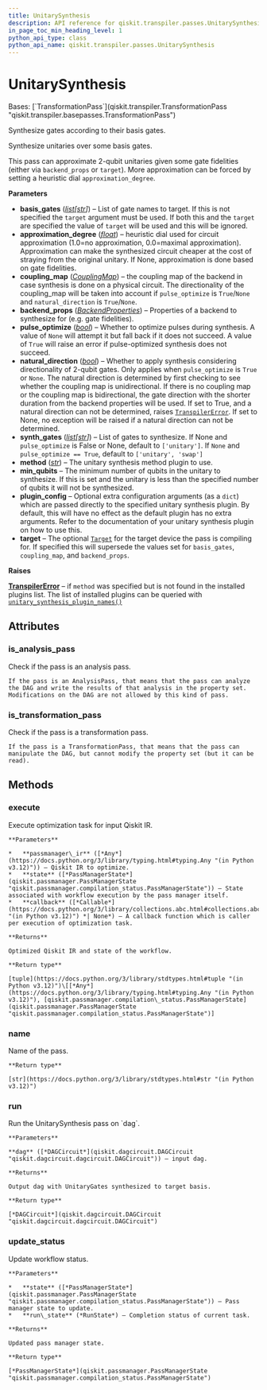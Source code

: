 ```yaml
---
title: UnitarySynthesis
description: API reference for qiskit.transpiler.passes.UnitarySynthesis
in_page_toc_min_heading_level: 1
python_api_type: class
python_api_name: qiskit.transpiler.passes.UnitarySynthesis
---
```


# UnitarySynthesis

<Class id="qiskit.transpiler.passes.UnitarySynthesis" isDedicatedPage={true} github="https://github.com/Qiskit/qiskit/tree/main/qiskit/transpiler/passes/synthesis/unitary_synthesis.py#L272-L511" signature="qiskit.transpiler.passes.UnitarySynthesis(*args, **kwargs)">
  Bases: [`TransformationPass`](qiskit.transpiler.TransformationPass "qiskit.transpiler.basepasses.TransformationPass")

  Synthesize gates according to their basis gates.

  Synthesize unitaries over some basis gates.

  This pass can approximate 2-qubit unitaries given some gate fidelities (either via `backend_props` or `target`). More approximation can be forced by setting a heuristic dial `approximation_degree`.

  **Parameters**

  *   **basis\_gates** ([*list*](https://docs.python.org/3/library/stdtypes.html#list "(in Python v3.12)")*\[*[*str*](https://docs.python.org/3/library/stdtypes.html#str "(in Python v3.12)")*]*) – List of gate names to target. If this is not specified the `target` argument must be used. If both this and the `target` are specified the value of `target` will be used and this will be ignored.
  *   **approximation\_degree** ([*float*](https://docs.python.org/3/library/functions.html#float "(in Python v3.12)")) – heuristic dial used for circuit approximation (1.0=no approximation, 0.0=maximal approximation). Approximation can make the synthesized circuit cheaper at the cost of straying from the original unitary. If None, approximation is done based on gate fidelities.
  *   **coupling\_map** ([*CouplingMap*](qiskit.transpiler.CouplingMap "qiskit.transpiler.CouplingMap")) – the coupling map of the backend in case synthesis is done on a physical circuit. The directionality of the coupling\_map will be taken into account if `pulse_optimize` is `True`/`None` and `natural_direction` is `True`/`None`.
  *   **backend\_props** ([*BackendProperties*](qiskit.providers.models.BackendProperties "qiskit.providers.models.BackendProperties")) – Properties of a backend to synthesize for (e.g. gate fidelities).
  *   **pulse\_optimize** ([*bool*](https://docs.python.org/3/library/functions.html#bool "(in Python v3.12)")) – Whether to optimize pulses during synthesis. A value of `None` will attempt it but fall back if it does not succeed. A value of `True` will raise an error if pulse-optimized synthesis does not succeed.
  *   **natural\_direction** ([*bool*](https://docs.python.org/3/library/functions.html#bool "(in Python v3.12)")) – Whether to apply synthesis considering directionality of 2-qubit gates. Only applies when `pulse_optimize` is `True` or `None`. The natural direction is determined by first checking to see whether the coupling map is unidirectional. If there is no coupling map or the coupling map is bidirectional, the gate direction with the shorter duration from the backend properties will be used. If set to True, and a natural direction can not be determined, raises [`TranspilerError`](transpiler#qiskit.transpiler.TranspilerError "qiskit.transpiler.TranspilerError"). If set to None, no exception will be raised if a natural direction can not be determined.
  *   **synth\_gates** ([*list*](https://docs.python.org/3/library/stdtypes.html#list "(in Python v3.12)")*\[*[*str*](https://docs.python.org/3/library/stdtypes.html#str "(in Python v3.12)")*]*) – List of gates to synthesize. If None and `pulse_optimize` is False or None, default to `['unitary']`. If `None` and `pulse_optimize == True`, default to `['unitary', 'swap']`
  *   **method** ([*str*](https://docs.python.org/3/library/stdtypes.html#str "(in Python v3.12)")) – The unitary synthesis method plugin to use.
  *   **min\_qubits** – The minimum number of qubits in the unitary to synthesize. If this is set and the unitary is less than the specified number of qubits it will not be synthesized.
  *   **plugin\_config** – Optional extra configuration arguments (as a `dict`) which are passed directly to the specified unitary synthesis plugin. By default, this will have no effect as the default plugin has no extra arguments. Refer to the documentation of your unitary synthesis plugin on how to use this.
  *   **target** – The optional [`Target`](qiskit.transpiler.Target "qiskit.transpiler.Target") for the target device the pass is compiling for. If specified this will supersede the values set for `basis_gates`, `coupling_map`, and `backend_props`.

  **Raises**

  [**TranspilerError**](transpiler#qiskit.transpiler.TranspilerError "qiskit.transpiler.TranspilerError") – if `method` was specified but is not found in the installed plugins list. The list of installed plugins can be queried with [`unitary_synthesis_plugin_names()`](qiskit.transpiler.passes.synthesis.plugin.unitary_synthesis_plugin_names "qiskit.transpiler.passes.synthesis.plugin.unitary_synthesis_plugin_names")

  ## Attributes

  ### is\_analysis\_pass

  <Attribute id="qiskit.transpiler.passes.UnitarySynthesis.is_analysis_pass">
    Check if the pass is an analysis pass.

    If the pass is an AnalysisPass, that means that the pass can analyze the DAG and write the results of that analysis in the property set. Modifications on the DAG are not allowed by this kind of pass.
  </Attribute>

  ### is\_transformation\_pass

  <Attribute id="qiskit.transpiler.passes.UnitarySynthesis.is_transformation_pass">
    Check if the pass is a transformation pass.

    If the pass is a TransformationPass, that means that the pass can manipulate the DAG, but cannot modify the property set (but it can be read).
  </Attribute>

  ## Methods

  ### execute

  <Function id="qiskit.transpiler.passes.UnitarySynthesis.execute" github="https://github.com/Qiskit/qiskit/tree/main/qiskit/transpiler/basepasses.py#L189-L211" signature="execute(passmanager_ir, state, callback=None)">
    Execute optimization task for input Qiskit IR.

    **Parameters**

    *   **passmanager\_ir** ([*Any*](https://docs.python.org/3/library/typing.html#typing.Any "(in Python v3.12)")) – Qiskit IR to optimize.
    *   **state** ([*PassManagerState*](qiskit.passmanager.PassManagerState "qiskit.passmanager.compilation_status.PassManagerState")) – State associated with workflow execution by the pass manager itself.
    *   **callback** ([*Callable*](https://docs.python.org/3/library/collections.abc.html#collections.abc.Callable "(in Python v3.12)") *| None*) – A callback function which is caller per execution of optimization task.

    **Returns**

    Optimized Qiskit IR and state of the workflow.

    **Return type**

    [tuple](https://docs.python.org/3/library/stdtypes.html#tuple "(in Python v3.12)")\[[*Any*](https://docs.python.org/3/library/typing.html#typing.Any "(in Python v3.12)"), [qiskit.passmanager.compilation\_status.PassManagerState](qiskit.passmanager.PassManagerState "qiskit.passmanager.compilation_status.PassManagerState")]
  </Function>

  ### name

  <Function id="qiskit.transpiler.passes.UnitarySynthesis.name" github="https://github.com/Qiskit/qiskit/tree/main/qiskit/passmanager/base_tasks.py#L68-L70" signature="name()">
    Name of the pass.

    **Return type**

    [str](https://docs.python.org/3/library/stdtypes.html#str "(in Python v3.12)")
  </Function>

  ### run

  <Function id="qiskit.transpiler.passes.UnitarySynthesis.run" github="https://github.com/Qiskit/qiskit/tree/main/qiskit/transpiler/passes/synthesis/unitary_synthesis.py#L379-L464" signature="run(dag)">
    Run the UnitarySynthesis pass on `dag`.

    **Parameters**

    **dag** ([*DAGCircuit*](qiskit.dagcircuit.DAGCircuit "qiskit.dagcircuit.dagcircuit.DAGCircuit")) – input dag.

    **Returns**

    Output dag with UnitaryGates synthesized to target basis.

    **Return type**

    [*DAGCircuit*](qiskit.dagcircuit.DAGCircuit "qiskit.dagcircuit.dagcircuit.DAGCircuit")
  </Function>

  ### update\_status

  <Function id="qiskit.transpiler.passes.UnitarySynthesis.update_status" github="https://github.com/Qiskit/qiskit/tree/main/qiskit/transpiler/basepasses.py#L213-L221" signature="update_status(state, run_state)">
    Update workflow status.

    **Parameters**

    *   **state** ([*PassManagerState*](qiskit.passmanager.PassManagerState "qiskit.passmanager.compilation_status.PassManagerState")) – Pass manager state to update.
    *   **run\_state** (*RunState*) – Completion status of current task.

    **Returns**

    Updated pass manager state.

    **Return type**

    [*PassManagerState*](qiskit.passmanager.PassManagerState "qiskit.passmanager.compilation_status.PassManagerState")
  </Function>
</Class>

